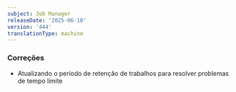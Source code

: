 ```yaml
---
subject: Job Manager
releaseDate: '2025-06-18'
version: '444'
translationType: machine
---
```


### Correções

* Atualizando o período de retenção de trabalhos para resolver problemas de tempo limite